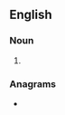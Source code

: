 ==English==

===Noun===
{{head|en|noun plural form}}

# {{plural of|discounter|lang=en}}

===Anagrams===
* {{l|en|rediscounts}}